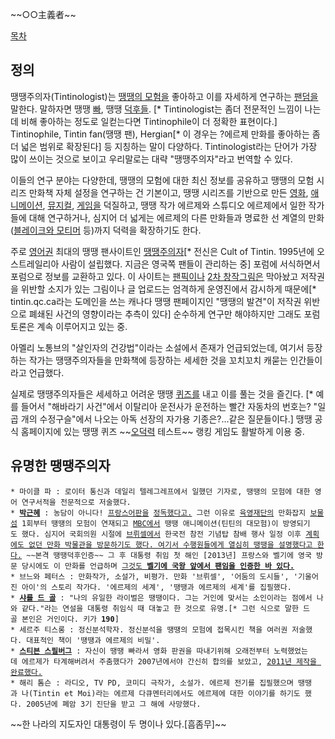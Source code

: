 ~~○○主義者~~

[[목차]]

== 정의 ==
땡땡주의자(Tintinologist)는 [[땡땡의 모험]]을 좋아하고 이를 자세하게 연구하는 [[팬덤]]을 말한다. 말하자면 땡땡 [[빠]], 땡땡 [[덕후]]들. [* Tintinologist는 좀더 전문적인 느낌이 나는데 비해 좋아하는 정도로 일컫는다면 Tintinophile이 더 정확한 표현이다.] Tintinophile, Tintin fan(땡땡 팬), Hergian[* 이 경우는 ?에르제 만화를 좋아하는 좀 더 넓은 범위로 확장된다] 등 지칭하는 말이 다양하다. 
Tintinologist라는 단어가 가장 많이 쓰이는 것으로 보이고 우리말로는 대략 "땡땡주의자"라고 번역할 수 있다.

이들의 연구 분야는 다양한데, 땡땡의 모험에 대한 최신 정보를 공유하고 땡땡의 모험 시리즈 만화책 자체 설정을 연구하는 건 기본이고, 땡땡 시리즈를 기반으로 만든 [[영화]], [[애니메이션]], [[뮤지컬]], [[게임]]을 덕질하고, 땡땡 작가 에르제와 스튜디오 에르제에서 일한 작가들에 대해 연구하거나, 심지어 더 넓게는 에르제의 다른 만화들과 명료한 선 계열의 만화([[블레이크와 모티머]] 등)까지 덕력을 확장하기도 한다.

주로 [[영어]]권 최대의 땡땡 팬사이트인 [http://www.tintinologist.org 땡땡주의자][* 전신은 Cult of Tintin. 1995년에 오스트레일리아 사람이 설립했다. 지금은 영국쪽 팬들이 관리하는 중] 포럼에 서식하면서 포럼으로 정보를 교환하고 있다. 이 사이트는 [[팬픽]]이나 [[2차 창작]]그림은 막아놨고 저작권을 위반할 소지가 있는 그림이나 글 업로드는 엄격하게 운영진에서 감시하게 때문에[* tintin.qc.ca라는 도메인을 쓰는 캐나다 땡땡 팬페이지인 "땡땡의 발견"이 저작권 위반으로 폐쇄된 사건의 영향이라는 추측이 있다] 순수하게 연구만 해야하지만 그래도 포럼 토론은 계속 이루어지고 있는 중.

아멜리 노통브의 "살인자의 건강법"이라는 소설에서 존재가 언급되었는데, 여기서 등장하는 작가는 땡땡주의자들을 만화책에 등장하는 세세한 것을 꼬치꼬치 캐묻는 인간들이라고 언급했다. 

실제로 땡땡주의자들은 세세하고 어려운 땡땡 [[퀴즈]]를 내고 이를 풀는 것을 즐긴다. [* 예를 들어서 "해바라기 사건"에서 이탈리아 운전사가 운전하는 빨간 자동차의 번호는? "일곱 개의 수정구슬"에서 나오는 아독 선장의 자가용 기종은?...같은 질문들이다.] 땡땡 공식 홈페이지에 있는 땡땡 퀴즈 ~~[[오덕력]] 테스트~~ 랭킹 게임도 활발하게 이용 중.


== 유명한 땡땡주의자 ==
 * 마이클 파 : 로이터 통신과 데일리 텔레그레프에서 일했던 기자로, 땡땡의 모험에 대한 영어 연구서적을 전문적으로 저술했다.
 * '''[[박근혜]]''' : 농담이 아니다! [[프랑스어]]판을 [http://blog.yonhapnews.co.kr/yihy/post/93968/ 정독했다고.] 그런 이유로 [[육영재단]]의 만화잡지 [[보물섬]] 1회부터 땡땡의 모험이 연재되고 [[MBC]]에서 땡땡 애니메이션(틴틴의 대모험)이 방영되기도 했다. 심지어 국회의원 시절에 [[브뤼셀]]에서 한국전 참전 기념탑 참배 행사 일정 이후 [http://blog.yonhapnews.co.kr/yihy/post/93968/  계획에도 없던 만화 박물관을 방문하기도 했다. 여기서 수행원들에게 열심히 땡땡을 설명했다고 한다.] ~~본격 땡땡덕후인증~~ 그 후 대통령 취임 첫 해인 [2013년] 프랑스와 벨기에 영국 방문 당시에도 이 만화를 언급하며 [http://news.naver.com/main/read.nhn?mode=LSD&mid=sec&sid1=100&oid=018&aid=0002877749 그것도 '''벨기에 국왕 앞에서 팬임을 인증한 바 있다.''']
 * 브느와 페터스 : 만화작가, 소설가, 비평가. 만화 '브뤼셀', '어둠의 도시들', '기울어진 아이'의 스토리 작가다. '에르제의 세계', '땡땡과 에르제의 세계'를 집필했다.
 * '''[[샤를 드 골]]''' : "나의 유일한 라이벌은 땡땡이다. 그는 거인에 맞서는 소인이라는 점에서 나와 같다."라는 연설을 대통령 취임식 때 대놓고 한 것으로 유명.[* 그런 식으로 말한 드골 본인은 거인이다. 키가 '''190''']
 * 세르주 티스롱 : 정신분석학자. 정신분석을 땡땡의 모험에 접목시킨 책을 여러권 저술했다. 대표적인 책이 '땡땡과 에르제의 비밀'. 
 * '''[[스티븐 스필버그]]''' : 자신이 땡땡 빠라서 영화 판권을 따내기위해 오래전부터 노력했었는데 에르제가 타계해버려서 주춤했다가 2007년에서야 간신히 합의를 보았고, [[틴틴: 유니콘호의 비밀|2011년 제작을 완료했다.]]
 * 해리 톰슨 : 라디오, TV PD, 코미디 극작가, 소설가. 에르제 전기를 집필했으며 땡땡과 나(Tintin et Moi)라는 에르제 다큐멘터리에서도 에르제에 대한 이야기를 하기도 했다. 2005년에 폐암 3기 진단을 받고 그 해에 사망했다.

~~한 나라의 지도자인 대통령이 두 명이나 있다.[흠좀무]~~
